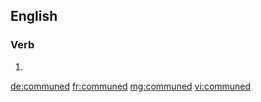 ==English==

===Verb===
{{head|en|verb form}}

# {{en-past of|commune}}

[[de:communed]]
[[fr:communed]]
[[mg:communed]]
[[vi:communed]]